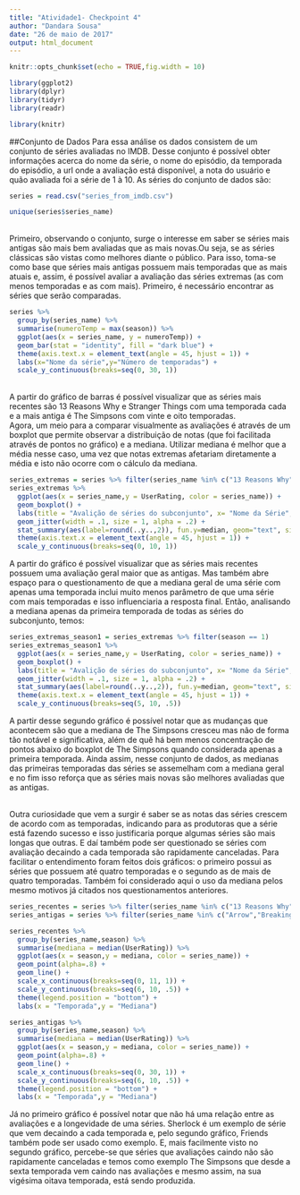 ```yaml
---
title: "Atividade1- Checkpoint 4"
author: "Dandara Sousa"
date: "26 de maio de 2017"
output: html_document
---
```


```r
knitr::opts_chunk$set(echo = TRUE,fig.width = 10)
```

```r
library(ggplot2)
library(dplyr)
library(tidyr)
library(readr)

library(knitr)
```
##Conjunto de Dados
Para essa análise os dados consistem de um conjunto de séries avaliadas no IMDB. Desse conjunto é possível obter informações acerca do nome da série, o nome do episódio, da temporada do episódio, a url onde a avaliação está disponível, a nota do usuário e quão avaliada foi a série de 1 à 10. As séries do conjunto de dados são:
```r
series = read.csv("series_from_imdb.csv")

unique(series$series_name)

```

</br>Primeiro, observando o conjunto, surge o interesse em saber se séries mais antigas são mais bem avaliadas que as mais novas.Ou seja, se as séries clássicas são vistas como melhores diante o público. Para isso, toma-se como base que séries mais antigas possuem mais temporadas que as mais atuais e, assim, é possível avaliar a avaliação das séries extremas (as com menos temporadas e as com mais). Primeiro, é necessário encontrar as séries que serão comparadas.

```r
series %>% 
  group_by(series_name) %>%
  summarise(numeroTemp = max(season)) %>%
  ggplot(aes(x = series_name, y = numeroTemp)) + 
  geom_bar(stat = "identity", fill = "dark blue") +
  theme(axis.text.x = element_text(angle = 45, hjust = 1)) + 
  labs(x="Nome da série",y="Número de temporadas") + 
  scale_y_continuous(breaks=seq(0, 30, 1)) 
```

</br>A partir do gráfico de barras é possível visualizar que as séries mais recentes são 13 Reasons Why e Stranger Things com uma temporada cada e a mais antiga é The Simpsons com vinte e oito temporadas.
</br>Agora, um meio para a comparar visualmente as avaliações é através de um boxplot que permite observar a distribuição de notas (que foi facilitada através de pontos no gráfico) e a mediana. Utilizar mediana é melhor que a média nesse caso, uma vez que notas extremas afetariam diretamente a média e isto não ocorre com o cálculo da mediana.

```r
series_extremas = series %>% filter(series_name %in% c("13 Reasons Why","Stranger Things","The Simpsons"))
series_extremas %>%
  ggplot(aes(x = series_name,y = UserRating, color = series_name)) + 
  geom_boxplot() + 
  labs(title = "Avalição de séries do subconjunto", x= "Nome da Série", y= "Nota do Usuário") + 
  geom_jitter(width = .1, size = 1, alpha = .2) +  
  stat_summary(aes(label=round(..y..,2)), fun.y=median, geom="text", size=4, vjust = -0.5, color = "black") +
  theme(axis.text.x = element_text(angle = 45, hjust = 1)) +
  scale_y_continuous(breaks=seq(0, 10, 1)) 
```

A partir do gráfico é possível visualizar que as séries mais recentes possuem uma avaliação geral maior que as antigas. Mas também abre espaço para o questionamento de que a mediana geral de uma série com apenas uma temporada inclui muito menos parâmetro de que uma série com mais temporadas e isso influenciaria a resposta final. Então, analisando a mediana apenas da primeira temporada de todas as séries do subconjunto, temos:
```r
series_extremas_season1 = series_extremas %>% filter(season == 1)
series_extremas_season1 %>%
  ggplot(aes(x = series_name,y = UserRating, color = series_name)) + 
  geom_boxplot() + 
  labs(title = "Avalição de séries do subconjunto", x= "Nome da Série", y= "Nota do Usuário") + 
  geom_jitter(width = .1, size = 1, alpha = .2) +  
  stat_summary(aes(label=round(..y..,2)), fun.y=median, geom="text", size=4, vjust = -0.5, color = "black") +
  theme(axis.text.x = element_text(angle = 45, hjust = 1)) +
  scale_y_continuous(breaks=seq(5, 10, .5)) 

```

A partir desse segundo gráfico é possível notar que as mudanças que acontecem são que a mediana de The Simpsons cresceu mas não de forma tão notável e significativa, além de quê há bem menos concentração de pontos abaixo do boxplot de The Simpsons quando considerada apenas a primeira temporada. Ainda assim, nesse conjunto de dados, as medianas das primeiras temporadas das séries se assemelham com a mediana geral e no fim isso reforça que as séries mais novas são melhores avaliadas que as antigas.

</br>Outra curiosidade que vem a surgir é saber se as notas das séries crescem de acordo com as temporadas, indicando para as produtoras que a série está fazendo sucesso e isso justificaria porque algumas séries são mais longas que outras. E daí também pode ser questionado se séries com avaliação decaindo a cada temporada são rapidamente canceladas. Para facilitar o entendimento foram feitos dois gráficos: o primeiro possui as séries que possuem até quatro temporadas e o segundo as de mais de quatro temporadas. Também foi considerado aqui o uso da mediana pelos mesmo motivos já citados nos questionamentos anteriores.

```r
series_recentes = series %>% filter(series_name %in% c("13 Reasons Why","Agents of S.H.I.E.L.D.","Black Mirror","Daredevil","Flash","Gotham","House of Cards","How to Get Away with Murder","Mr Robot", "Narcos", "Orphan Black", "Prison Break","Sense8","Sherlock","Stranger Things","The 100", "The Blacklist","Vikings"))
series_antigas = series %>% filter(series_name %in% c("Arrow","Breaking Bad","Dexter","Friends","Game of Thrones","Grey's Anatomy","Homeland","How I Met Your Mother","Modern Family","Once Upon a Time","Scandal","Supernatural","The Simpsons","The Walking Dead"))
```

```r
series_recentes %>%
  group_by(series_name,season) %>%
  summarise(mediana = median(UserRating)) %>%
  ggplot(aes(x = season,y = mediana, color = series_name)) + 
  geom_point(alpha=.8) + 
  geom_line() +
  scale_x_continuous(breaks=seq(0, 11, 1)) +
  scale_y_continuous(breaks=seq(6, 10, .5)) +
  theme(legend.position = "bottom") +
  labs(x = "Temporada",y = "Mediana")
```

```r
series_antigas %>%
  group_by(series_name,season) %>%
  summarise(mediana = median(UserRating)) %>%
  ggplot(aes(x = season,y = mediana, color = series_name)) + 
  geom_point(alpha=.8) + 
  geom_line() +
  scale_x_continuous(breaks=seq(0, 30, 1)) +
  scale_y_continuous(breaks=seq(6, 10, .5)) +
  theme(legend.position = "bottom") +
  labs(x = "Temporada",y = "Mediana")
```

Já no primeiro gráfico é possível notar que não há uma relação entre as avaliações e a longevidade de uma séries. Sherlock é um exemplo de série que vem decaindo a cada temporada e, pelo segundo gráfico, Friends também pode ser usado como exemplo. E, mais facilmente visto no segundo gráfico, percebe-se que séries que avaliações caindo não são rapidamente canceladas e temos como exemplo The Simpsons que desde a sexta temporada vem caindo nas avaliações e mesmo assim, na sua vigésima oitava temporada, está sendo produzida.
